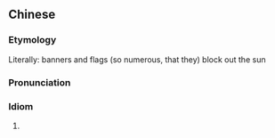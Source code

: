 ==Chinese==
{{zh-forms|type=22}}

===Etymology===
Literally: banners and flags (so numerous, that they) block out the sun

===Pronunciation===
{{zh-pron
|m=jīngqí bìrì
|cat=id
}}

===Idiom===
{{zh-idiom}}

# {{n-g|Describing a vast and mighty army.}}